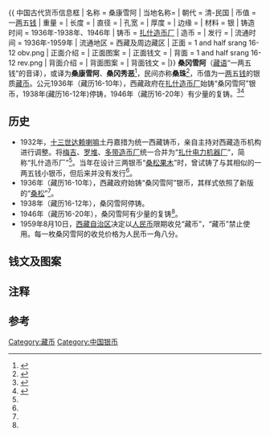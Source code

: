 {{ 中国古代货币信息框 
| 名称    = 桑康雪阿
| 当地名称= 
| 朝代    = 清-民国
| 币值    = 一[[两|两]]五[[钱_(重量单位)|钱]]
| 重量    = 
| 长度    = 
| 直径    = 
| 孔宽    = 
| 厚度    = 
| 边缘    = 
| 材料    = 银
| 铸造时间 = 1936年-1938年、1946年
| 铸币    = [[扎什造币厂|扎什造币厂]]
| 造币    = 
| 发行    = 
| 流通时间 = 1936年-1959年
| 流通地区 = 西藏及周边藏区
| 正面    = 1 and half srang 16-12 obv.png
| 正面介绍 = 
| 正面图案 = 
| 正面钱文 = 
| 背面    = 1 and half srang 16-12 rev.png
| 背面介绍 =
| 背面图案 = 
| 背面钱文 = 
|}}
'''桑冈雪阿'''（[[藏语|藏语]]“一两五钱”的音译），或译为'''桑康雪阿'''、'''桑冈秀恶'''<ref name="曹刚">{{cite book |author1=曹刚 |title=中国西藏地方货币 |date=1999-08-01 |publisher=四川民族出版社 |location=成都 |isbn=9787540922030 |language=zh-cn}}</ref>{{rp|148}}，民间亦称'''桑珠'''{{efn|“桑珠”意为“小[[桑松郭母|桑松]]”}}<ref name=xzqbtl>{{cite book|author=尹正民 |title=中国西藏钱币图录 |year=2004 |publisher=西藏人民出版社 |location=拉萨 |isbn=9787223016865 }}</ref>，币值为一[[两|两]]五[[钱|钱]]的银质[[藏币|藏币]]。公元1936年（藏历16-10年{{efn|16-10年即藏历16[[绕迥|绕迥]]10年，下同}}），西藏政府在[[扎什造币厂|扎什造币厂]]始铸“桑冈雪阿”银币，1938年(藏历16-12年)停铸，1946年（藏历16-20年）有少量的复铸。<ref name=wangjc>{{citeweb |title=西藏“桑冈雪阿”银币 |author=王际朝 |publisher=《收藏界》 2005年09期 }}</ref><ref name=wanghy>{{citeweb|title=历史上的西藏钱币(四)|author=王海燕|url=http://zt.tibet.cn/t/xzsc/200402004112164937.htm|publisher=中国西藏网|deadurl=yes|archiveurl=https://web.archive.org/web/20110820110127/http://zt.tibet.cn/t/xzsc/200402004112164937.htm|archivedate=2011-08-20}}</ref>

== 历史 ==
*1932年，[[十三世达赖喇嘛|十三世达赖喇嘛]]土丹嘉措为统一西藏铸币，亲自主持对西藏造币机构进行调整。将[[梅吉造币厂|梅吉]]、[[罗堆造币厂|罗堆]]、[[多带造币厂|多带造币厂]]统一合并为“[[扎什电力机器厂|扎什电力机器厂]]”，简称“扎什造币厂”<ref name=wangjc/>。当年在设计三两银币“[[桑松果木|桑松果木]]”时，曾试铸了与其相似的一两五钱小银币，但后来并没有发行<ref name=wangjc/>。
*1936年（藏历16-10年），西藏政府始铸“桑冈雪阿”银币，其样式依照了新版的“[[桑松果木|桑松]]”<ref name=xzqbtl/>。
*1938年（藏历16-12年），桑冈雪阿停铸。
*1946年（藏历16-20年），桑冈雪阿有少量的复铸<ref name=wanghy/>。
*1959年8月10日，[[西藏自治区|西藏自治区]]决定以[[人民币|人民币]]限期收兑“藏币”，“藏币”禁止使用。每一枚桑冈雪阿的收兑价格为人民币一角八分。

== 钱文及图案 ==

== 注释 ==
{{notelist}}

== 参考 ==
{{reflist|30em}}

{{清代货币}}

[[Category:藏币|Category:藏币]]
[[Category:中国银币|Category:中国银币]]